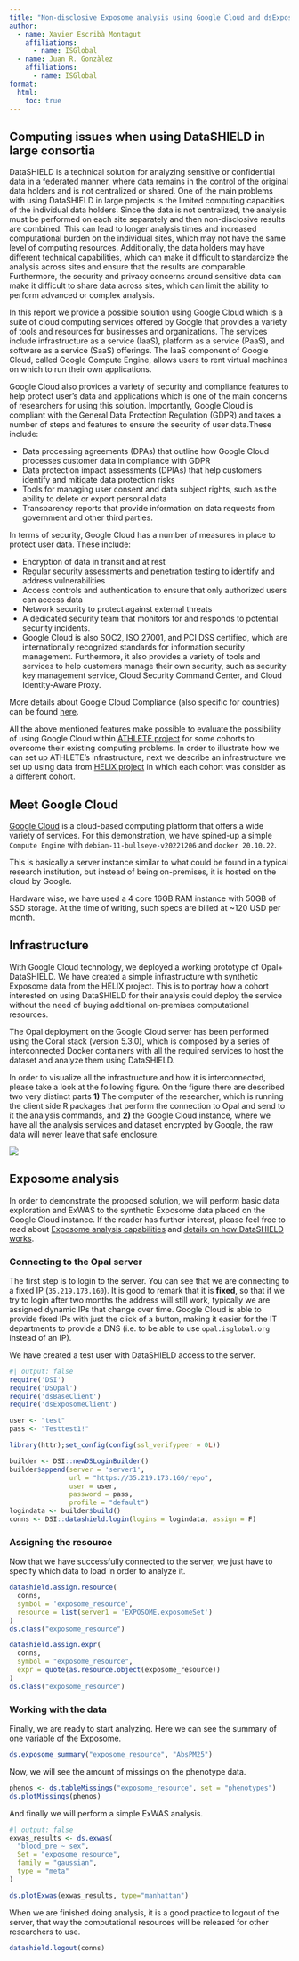 ```yaml
---
title: "Non-disclosive Exposome analysis using Google Cloud and dsExposome"
author:
  - name: Xavier Escribà Montagut
    affiliations:
      - name: ISGlobal
  - name: Juan R. Gonzàlez
    affiliations:
      - name: ISGlobal
format:
  html:
    toc: true
---
```


## Computing issues when using DataSHIELD in large consortia

DataSHIELD is a technical solution for analyzing sensitive or confidential data in a federated manner, where data remains in the control of the original data holders and is not centralized or shared. One of the main problems with using DataSHIELD in large projects is the limited computing capacities of the individual data holders. Since the data is not centralized, the analysis must be performed on each site separately and then non-disclosive results are combined. This can lead to longer analysis times and increased computational burden on the individual sites, which may not have the same level of computing resources. Additionally, the data holders may have different technical capabilities, which can make it difficult to standardize the analysis across sites and ensure that the results are comparable. Furthermore, the security and privacy concerns around sensitive data can make it difficult to share data across sites, which can limit the ability to perform advanced or complex analysis.

In this report we provide a possible solution using Google Cloud which is a suite of cloud computing services offered by Google that provides a variety of tools and resources for businesses and organizations. The services include infrastructure as a service (IaaS), platform as a service (PaaS), and software as a service (SaaS) offerings. The IaaS component of Google Cloud, called Google Compute Engine, allows users to rent virtual machines on which to run their own applications.

Google Cloud also provides a variety of security and compliance features to help protect user's data and applications which is one of the main concerns of researchers for using this solution. Importantly, Google Cloud is compliant with the General Data Protection Regulation (GDPR) and takes a number of steps and features to ensure the security of user data.These include:

-   Data processing agreements (DPAs) that outline how Google Cloud processes customer data in compliance with GDPR
-   Data protection impact assessments (DPIAs) that help customers identify and mitigate data protection risks
-   Tools for managing user consent and data subject rights, such as the ability to delete or export personal data
-   Transparency reports that provide information on data requests from government and other third parties.

In terms of security, Google Cloud has a number of measures in place to protect user data. These include:

-   Encryption of data in transit and at rest
-   Regular security assessments and penetration testing to identify and address vulnerabilities
-   Access controls and authentication to ensure that only authorized users can access data
-   Network security to protect against external threats
-   A dedicated security team that monitors for and responds to potential security incidents.
-   Google Cloud is also SOC2, ISO 27001, and PCI DSS certified, which are internationally recognized standards for information security management. Furthermore, it also provides a variety of tools and services to help customers manage their own security, such as security key management service, Cloud Security Command Center, and Cloud Identity-Aware Proxy.

More details about Google Cloud Compliance (also specific for countries) can be found [here](https://cloud.google.com/security/compliance).

All the above mentioned features make possible to evaluate the possibility of using Google Cloud within [ATHLETE project](https://athleteproject.eu/) for some cohorts to overcome their existing computing problems. In order to illustrate how we can set up ATHLETE's infrastructure, next we describe an infrastructure we set up using data from [HELIX project](http://www.projecthelix.eu/es) in which each cohort was consider as a different cohort.

## Meet Google Cloud

[Google Cloud](cloud.google.com) is a cloud-based computing platform that offers a wide variety of services. For this demonstration, we have spined-up a simple `Compute Engine` with `debian-11-bullseye-v20221206` and `docker 20.10.22`.

This is basically a server instance similar to what could be found in a typical research institution, but instead of being on-premises, it is hosted on the cloud by Google.

Hardware wise, we have used a 4 core 16GB RAM instance with 50GB of SSD storage. At the time of writing, such specs are billed at \~120 USD per month.

## Infrastructure

With Google Cloud technology, we deployed a working prototype of Opal+ DataSHIELD. We have created a simple infrastructure with synthetic Exposome data from the HELIX project. This is to portray how a cohort interested on using DataSHIELD for their analysis could deploy the service without the need of buying additional on-premises computational resources.

The Opal deployment on the Google Cloud server has been performed using the Coral stack (version 5.3.0), which is composed by a series of interconnected Docker containers with all the required services to host the dataset and analyze them using DataSHIELD.

In order to visualize all the infrastructure and how it is interconnected, please take a look at the following figure. On the figure there are described two very distinct parts **1)** The computer of the researcher, which is running the client side R packages that perform the connection to Opal and send to it the analysis commands, and **2)** the Google Cloud instance, where we have all the analysis services and dataset encrypted by Google, the raw data will never leave that safe enclosure.

![](Figures/infrastructure.png)

## Exposome analysis

In order to demonstrate the proposed solution, we will perform basic data exploration and ExWAS to the synthetic Exposome data placed on the Google Cloud instance. If the reader has further interest, please feel free to read about [Exposome analysis capabilities](https://isglobal-brge.github.io/dsExposomeClient/articles/dsExposome.html) and [details on how DataSHIELD works](https://data2knowledge.atlassian.net/wiki/spaces/DSDEV/pages/931069953/Beginners+Tutorial+DataSHIELD+v6.1).

### Connecting to the Opal server

The first step is to login to the server. You can see that we are connecting to a fixed IP (`35.219.173.160`). It is good to remark that it is **fixed**, so that if we try to login after two months the address will still work, typically we are assigned dynamic IPs that change over time. Google Cloud is able to provide fixed IPs with just the click of a button, making it easier for the IT departments to provide a DNS (i.e. to be able to use `opal.isglobal.org` instead of an IP).

We have created a test user with DataSHIELD access to the server.

```r
#| output: false
require('DSI')
require('DSOpal')
require('dsBaseClient')
require('dsExposomeClient')

user <- "test"
pass <- "Testtest1!"

library(httr);set_config(config(ssl_verifypeer = 0L))

builder <- DSI::newDSLoginBuilder()
builder$append(server = 'server1', 
               url = "https://35.219.173.160/repo",
               user = user, 
               password = pass, 
               profile = "default")
logindata <- builder$build()
conns <- DSI::datashield.login(logins = logindata, assign = F)
```

### Assigning the resource

Now that we have successfully connected to the server, we just have to specify which data to load in order to analyze it.

```r
datashield.assign.resource(
  conns, 
  symbol = 'exposome_resource', 
  resource = list(server1 = 'EXPOSOME.exposomeSet')
)
ds.class("exposome_resource")

datashield.assign.expr(
  conns, 
  symbol = "exposome_resource", 
  expr = quote(as.resource.object(exposome_resource))
)
ds.class("exposome_resource")
```

### Working with the data

Finally, we are ready to start analyzing. Here we can see the summary of one variable of the Exposome.

```r
ds.exposome_summary("exposome_resource", "AbsPM25")
```

Now, we will see the amount of missings on the phenotype data.

```r
phenos <- ds.tableMissings("exposome_resource", set = "phenotypes")
ds.plotMissings(phenos)
```

And finally we will perform a simple ExWAS analysis.

```r
#| output: false
exwas_results <- ds.exwas(
  "blood_pre ~ sex",
  Set = "exposome_resource",
  family = "gaussian",
  type = "meta"
)
```

```r
ds.plotExwas(exwas_results, type="manhattan")
```

When we are finished doing analysis, it is a good practice to logout of the server, that way the computational resources will be released for other researchers to use.

```r
datashield.logout(conns)
```
